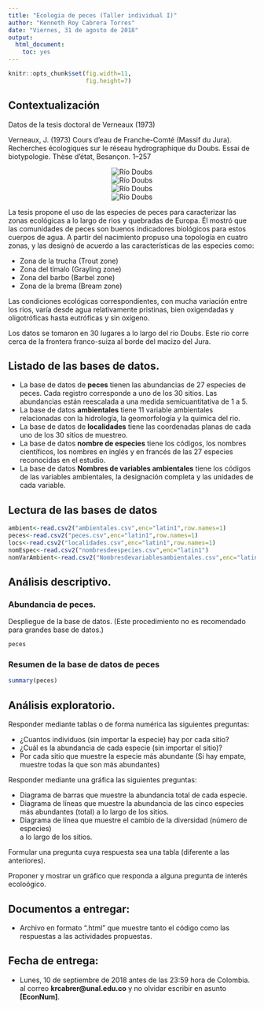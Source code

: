 ```yaml
---
title: "Ecologia de peces (Taller individual I)"
author: "Kenneth Roy Cabrera Torres"
date: "Viernes, 31 de agosto de 2018"
output: 
  html_document: 
    toc: yes
---
```



```r
knitr::opts_chunk$set(fig.width=11, 
                      fig.height=7)
```

## Contextualización

Datos de la tesis doctoral de Verneaux (1973)

Verneaux, J. (1973) Cours d'eau de Franche-Comté (Massif du Jura). 
Recherches écologiques sur le réseau hydrographique du Doubs.
Essai de biotypologie. Thèse d'état, Besançon. 1–257

<center>![](mapa_Rio_Dubs.jpg "Río Doubs")</center>

<center>![](doubs-river-near-the-stairs-of-death-vuillafans.jpg "Río Doubs")</center>

<center>![](Rio_Dubs_Aguas_Abajo.jpg "Río Doubs")</center>

<center>![](Rio_Dubs_Zona_Urbana.jpg "Río Doubs")</center>

La tesis propone el uso de las especies de peces para caracterizar
las zonas ecológicas a lo largo de rios y quebradas de Europa.
Él mostró que las comunidades de peces son buenos indicadores
biológicos para estos cuerpos de agua.
A partir del nacimiento propuso una topología en cuatro zonas,
y las designó de acuerdo a las características de las especies como:

 - Zona de la trucha (Trout zone)
 - Zona del tímalo (Grayling zone)
 - Zona del barbo (Barbel zone)
 - Zona de la brema (Bream zone)

Las condiciones ecológicas correspondientes, con mucha variación entre los
rios, varía desde agua relativamente pristinas, bien oxigendadas y
oligotróficas hasta eutróficas y sin oxígeno.

Los datos se tomaron en 30 lugares a lo largo del río Doubs.
Este río corre cerca de la frontera franco-suiza 
al borde del macizo del Jura.

## Listado de las bases de datos.

 - La base de datos de **peces** tienen las abundancias de 27 especies de peces.
   Cada registro corresponde a uno de los 30 sitios.
Las abundancias están reescalada a una medida semicuantitativa de 1 a 5.
 - La base de datos **ambientales** tiene 11 variable ambientales relacionadas
con la hidrología, la geomorfología y la química del rio.
 - La base de datos de **localidades** tiene las coordenadas planas de
cada uno de los 30 sitios de muestreo.
 - La base de datos **nombre de especies** tiene los códigos, los nombres
científicos, los nombres en inglés y en francés de las 27 especies 
reconocidas en el estudio.
 - La base de datos **Nombres de variables ambientales** tiene los códigos de
las variables ambientales, la designación completa y las unidades de
cada variable.

## Lectura de las bases de datos

```r
ambient<-read.csv2("ambientales.csv",enc="latin1",row.names=1)
peces<-read.csv2("peces.csv",enc="latin1",row.names=1)
locs<-read.csv2("localidades.csv",enc="latin1",row.names=1)
nomEspec<-read.csv2("nombresdeespecies.csv",enc="latin1")
nomVarAmbient<-read.csv2("Nombresdevariablesambientales.csv",enc="latin1")
```

## Análisis descriptivo.

### Abundancia de peces.

Despliegue de la base de datos.
(Este procedimiento no es recomendado para grandes base de datos.)
```r
peces
```

### Resumen de la base de datos de peces
```r
summary(peces)
```

## Análisis exploratorio.

Responder mediante tablas o de forma numérica las siguientes preguntas:

 - ¿Cuantos individuos (sin importar la especie) hay por cada sitio?
 - ¿Cuál es la abundancia de cada especie (sin importar el sitio)?
 - Por cada sitio que muestre la especie más abundante (Si hay empate,
   muestre todas la que son más abundantes)
 
Responder mediante una gráfica las siguientes preguntas:

 - Diagrama de barras que muestre la abundancia total de cada especie.
 - Diagrama de líneas que muestre la abundancia de las cinco especies
   más abundantes (total) a lo largo de los sitios.
 - Diagrama de línea que muestre el cambio de la diversidad (número de especies)   
   a lo largo de los sitios.
   
Formular una pregunta cuya respuesta sea una tabla (diferente a 
las anteriores).

Proponer y mostrar un gráfico que responda a alguna pregunta de interés 
ecoloógico.

## Documentos a entregar:

- Archivo en formato ".html" que muestre tanto el código como 
  las respuestas a las actividades propuestas.

## Fecha de entrega:

- Lunes, 10 de septiembre de 2018 antes de las 23:59 hora de Colombia.
  al correo **krcabrer@unal.edu.co** y no olvidar escribir en asunto
  **[EconNum]**.